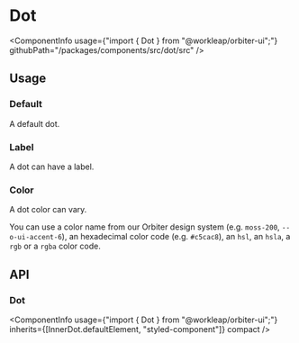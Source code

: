 
<Meta of={DotStories} />

# Dot

<ComponentInfo
    usage={"import { Dot } from \"@workleap/orbiter-ui\";"}
    githubPath="/packages/components/src/dot/src"
/>

## Usage

### Default

A default dot.

<Canvas of={DotStories.Default} />

### Label

A dot can have a label.

<Canvas of={DotStories.Label} />

### Color

A dot color can vary.

You can use a color name from our Orbiter design system (e.g. `moss-200`, `--o-ui-accent-6`), an hexadecimal color code (e.g. `#c5cac8`), an `hsl`, an `hsla`, a `rgb` or a `rgba` color code.

<Canvas of={DotStories.Color} />

## API

### Dot

<ComponentInfo
    usage={"import { Dot } from \"@workleap/orbiter-ui\";"}
    inherits={[InnerDot.defaultElement, "styled-component"]}
    compact
/>

<ArgTypes of={InnerDot} sort="alpha" />
